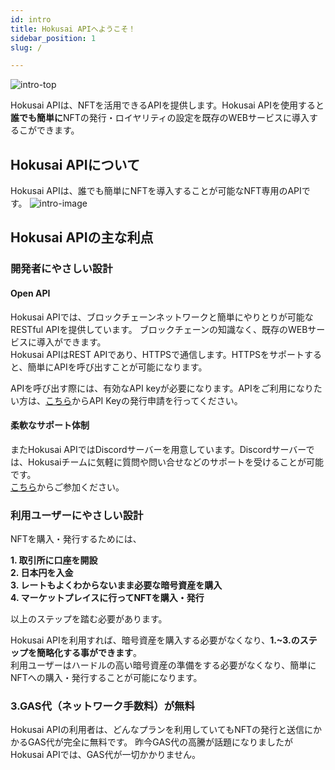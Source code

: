 ```yaml
---
id: intro
title: Hokusai APIへようこそ！
sidebar_position: 1
slug: /

---
```



![intro-top](../assets/intro-top.png)


Hokusai APIは、NFTを活用できるAPIを提供します。Hokusai APIを使用すると**誰でも簡単に**NFTの発行・ロイヤリティの設定を既存のWEBサービスに導入するこができます。
## Hokusai APIについて
  
Hokusai APIは、誰でも簡単にNFTを導入することが可能なNFT専用のAPIです。
![intro-image](../assets/intro-image.png)   
## Hokusai APIの主な利点
### 開発者にやさしい設計
#### Open API
Hokusai APIでは、ブロックチェーンネットワークと簡単にやりとりが可能なRESTful APIを提供しています。
ブロックチェーンの知識なく、既存のWEBサービスに導入ができます。  
Hokusai APIはREST APIであり、HTTPSで通信します。HTTPSをサポートすると、簡単にAPIを呼び出すことが可能になります。

APIを呼び出す際には、有効なAPI keyが必要になります。APIをご利用になりたい方は、[こちら](https://hokusai.app/pre-register)からAPI Keyの発行申請を行ってください。

#### 柔軟なサポート体制
またHokusai APIではDiscordサーバーを用意しています。Discordサーバーでは、Hokusaiチームに気軽に質問や問い合せなどのサポートを受けることが可能です。  
[こちら](https://discord.gg/34fmuE25G2)からご参加ください。

### 利用ユーザーにやさしい設計
NFTを購入・発行するためには、

**1. 取引所に口座を開設**  
**2. 日本円を入金**  
**3. レートもよくわからないまま必要な暗号資産を購入**  
**4. マーケットプレイスに行ってNFTを購入・発行**  

以上のステップを踏む必要があります。

Hokusai APIを利用すれば、暗号資産を購入する必要がなくなり、**1.~3.のステップを簡略化する事ができます**。  
利用ユーザーはハードルの高い暗号資産の準備をする必要がなくなり、簡単にNFTへの購入・発行することが可能になります。

### 3.GAS代（ネットワーク手数料）が無料
Hokusai APIの利用者は、どんなプランを利用していてもNFTの発行と送信にかかるGAS代が完全に無料です。
昨今GAS代の高騰が話題になりましたがHokusai APIでは、GAS代が一切かかりません。
